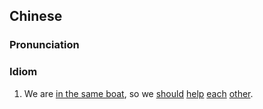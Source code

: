 {{also|同舟共济}}
==Chinese==
{{zh-forms|s=同舟共济}}

===Pronunciation===
{{zh-pron
|m=tóng zhōu gòng jì
|c=tung4 zau1 gung6 zai3
|mn=tông-chiu-kiōng-chè
|cat=id
}}

===Idiom===
{{zh-idiom}}

# We are [[in the same boat]], so we [[should]] [[help]] [[each]] [[other]].